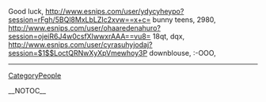 Good luck, http://www.esnips.com/user/ydycyheypo?session=rFgh/5BQl8MxLbLZIc2xvw==x+c= bunny teens,  2980, http://www.esnips.com/user/ohaaredenahuro?session=ojeiR6J4w0csfXIwwxrAAA==vu8= 18qt,  dqx, http://www.esnips.com/user/cyrasuhyjodaj?session=$1$$LoctQRNwXyXpVmewhoy3P downblouse,  :-OOO,
----
[[CategoryPeople]]

__NOTOC__